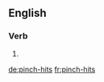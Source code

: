 ==English==

===Verb===
{{head|en}}

# {{en-third-person singular of|pinch-hit}}

[[de:pinch-hits]]
[[fr:pinch-hits]]